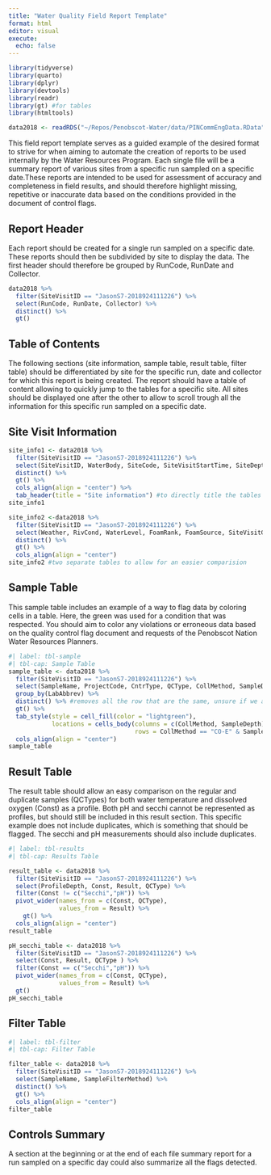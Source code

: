 ```yaml
---
title: "Water Quality Field Report Template"
format: html
editor: visual
execute:
  echo: false
---
```


```r
library(tidyverse)
library(quarto)
library(dplyr)
library(devtools)
library(readr)
library(gt) #for tables
library(htmltools)
```

```r
data2018 <- readRDS("~/Repos/Penobscot-Water/data/PINCommEngData.RData")
```

This field report template serves as a guided example of the desired format to strive for when aiming to automate the creation of reports to be used internally by the Water Resources Program. Each single file will be a summary report of various sites from a specific run sampled on a specific date.These reports are intended to be used for assessment of accuracy and completeness in field results, and should therefore highlight missing, repetitive or inaccurate data based on the conditions provided in the document of control flags.

## Report Header {.smaller}

Each report should be created for a single run sampled on a specific date. These reports should then be subdivided by site to display the data. The first header should therefore be grouped by RunCode, RunDate and Collector.

```r
data2018 %>% 
  filter(SiteVisitID == "JasonS7-2018924111226") %>% 
  select(RunCode, RunDate, Collector) %>% 
  distinct() %>% 
  gt() 
```

## Table of Contents {.smaller}

The following sections (site information, sample table, result table, filter table) should be differentiated by site for the specific run, date and collector for which this report is being created. The report should have a table of content allowing to quickly jump to the tables for a specific site. All sites should be displayed one after the other to allow to scroll trough all the information for this specific run sampled on a specific date.

## Site Visit Information {.smaller}

```r
site_info1 <- data2018 %>% 
  filter(SiteVisitID == "JasonS7-2018924111226") %>% 
  select(SiteVisitID, WaterBody, SiteCode, SiteVisitStartTime, SiteDepth, SamplingAirTemp) %>%
  distinct() %>% 
  gt() %>%
  cols_align(align = "center") %>% 
  tab_header(title = "Site information") #to directly title the tables if wanted
site_info1

site_info2 <-data2018 %>% 
  filter(SiteVisitID == "JasonS7-2018924111226") %>% 
  select(Weather, RivCond, WaterLevel, FoamRank, FoamSource, SiteVisitComment) %>% 
  distinct() %>% 
  gt() %>%
  cols_align(align = "center")
site_info2 #two separate tables to allow for an easier comparision
```

## Sample Table

This sample table includes an example of a way to flag data by coloring cells in a table. Here, the green was used for a condition that was respected. You should aim to color any violations or erroneous data based on the quality control flag document and requests of the Penobscot Nation Water Resources Planners.

```r
#| label: tbl-sample
#| tbl-cap: Sample Table
sample_table <- data2018 %>% 
  filter(SiteVisitID == "JasonS7-2018924111226") %>% 
  select(SampleName, ProjectCode, CntrType, QCType, CollMethod, SampleDepth, LabAbbrev) %>% 
  group_by(LabAbbrev) %>% 
  distinct() %>% #removes all the row that are the same, unsure if we are keeping them
  gt() %>%
  tab_style(style = cell_fill(color = "lightgreen"),
            locations = cells_body(columns = c(CollMethod, SampleDepth),
                                   rows = CollMethod == "CO-E" & SampleDepth == 4))%>%
  cols_align(align = "center")
sample_table
```

## Result Table

The result table should allow an easy comparison on the regular and duplicate samples (QCTypes) for both water temperature and dissolved oxygen (Const) as a profile. Both pH and secchi cannot be represented as profiles, but should still be included in this result section. This specific example does not include duplicates, which is something that should be flagged. The secchi and pH measurements should also include duplicates.

```r
#| label: tbl-results
#| tbl-cap: Results Table

result_table <- data2018 %>% 
  filter(SiteVisitID == "JasonS7-2018924111226") %>% 
  select(ProfileDepth, Const, Result, QCType) %>% 
  filter(Const != c("Secchi","pH")) %>% 
  pivot_wider(names_from = c(Const, QCType),
              values_from = Result) %>%
    gt() %>% 
  cols_align(align = "center")
result_table

pH_secchi_table <- data2018 %>% 
  filter(SiteVisitID == "JasonS7-2018924111226") %>% 
  select(Const, Result, QCType ) %>% 
  filter(Const == c("Secchi","pH")) %>% 
  pivot_wider(names_from = c(Const, QCType),
              values_from = Result) %>%
  gt() 
pH_secchi_table
```

## Filter Table

```r
#| label: tbl-filter
#| tbl-cap: Filter Table

filter_table <- data2018 %>% 
  filter(SiteVisitID == "JasonS7-2018924111226") %>% 
  select(SampleName, SampleFilterMethod) %>% 
  distinct() %>%
  gt() %>%
  cols_align(align = "center")
filter_table
```

## Controls Summary

A section at the beginning or at the end of each file summary report for a run sampled on a specific day could also summarize all the flags detected.
